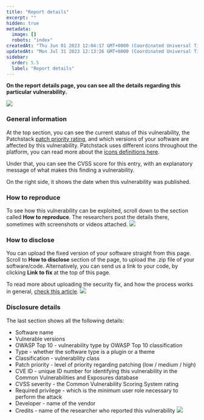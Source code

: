 ```yaml
---
title: "Report details"
excerpt: ""
hidden: true
metadata: 
  image: []
  robots: "index"
createdAt: "Thu Jun 01 2023 12:04:17 GMT+0000 (Coordinated Universal Time)"
updatedAt: "Mon Jul 31 2023 12:13:26 GMT+0000 (Coordinated Universal Time)"
sidebar:
  order: 5.5
  label: "Report details"
---
```



**On the report details page, you can see all the details regarding this particular vulnerability.**

![](@images/mvdp-report-details.png)



### General information
At the top section, you can see the current status of this vulnerability, the Patchstack <a href="https://patchstack.com/articles/patchstack-introducing-patchstack-priority/#different-levels-of-patchstack-priority" target="_blank">patch priority rating</a>, and which versions of your software are affected by this vulnerability.
Patchstack uses different icons throughout the platform, you can read more about the <a href="/faq-troubleshooting/other/list-of-vulnerability-icons" target="_blank">icons definitions here</a>.

Under that, you can see the CVSS score for this entry, with an explanatory message of what makes this finding a vulnerability. 

On the right side, it shows the date when this vulnerability was published.



### How to reproduce
To see how this vulnerability can be exploited, scroll down to the section called **How to reproduce**. The researchers post the details there, sometimes with screenshots or videos attached.
![](@images/mvdp-report-reproduce.png)



### How to disclose
You can upload the fixed version of your software straight from this page. Scroll to **How to disclose** section of the page, to upload the .zip file of your software/code. Alternatively, you can send us a link to your code, by clicking **Link to fix** at the top of this page. 

To read more about uploading the security fix, and how the process works in general, <a href="/vulnerability-disclosure-program/reports/uploading-a-security-fix" target="_blank">check this article</a>.
![](@images/mvdp-how-to-disclose.png)



### Disclosure details
The last section shows all the following details:
- Software name
- Vulnerable versions
- OWASP Top 10 - vulnerability type by OWASP Top 10 classification
- Type - whether the software type is a plugin or a theme
- Classification - vulnerability class
- Patch priority - level of priority regarding patching (low / medium / high)
- CVE ID - unique ID number for identifying this vulnerability in the Common Vulnerabilities and Exposures database
- CVSS severity - the Common Vulnerability Scoring System rating
- Required privilege - which is the minimum user role necessary to perform the attack
- Developer - name of the vendor
- Credits - name of the researcher who reported this vulnerability
![](@images/mvdp-disclosure-details.png)
